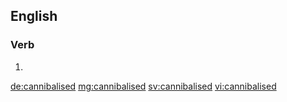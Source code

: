 ==English==

===Verb===
{{head|en|verb form}}

# {{en-past of|cannibalise}}

[[de:cannibalised]]
[[mg:cannibalised]]
[[sv:cannibalised]]
[[vi:cannibalised]]